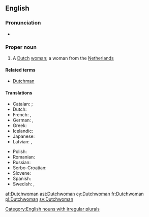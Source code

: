 ==English==

===Pronunciation===
* {{IPA|/dʌtʃˌwʊmən/|lang=en}}

===Proper noun===
{{en-proper noun|Dutchwomen}}

# A [[Dutch]] [[woman]]; a woman from the [[Netherlands]]

====Related terms====
* [[Dutchman]]

====Translations====
{{trans-top|a Dutch woman}}
* Catalan: {{t+|ca|neerlandesa|f}}; {{qualifier|dated}} {{t+|ca|holandesa|f}}
* Dutch: {{t+|nl|Nederlandse|f}}
* French: {{t+|fr|Néerlandaise|f}}, {{t+|fr|Hollandaise|f}}
* German: {{t+|de|Niederländerin|f}}, {{t+|de|Holländerin|f}}
* Greek: {{t+|el|Ολλανδή|f}}
* Icelandic: {{qualifier|not gender specific}} {{t|is|Hollendingur|m}}
* Japanese: {{t|ja|オランダ人|tr=Oranda-jin|sc=Jpan}}
* Latvian: {{t|lv|holandiete|f}}, {{t|lv|nīderlandiete|f}}
{{trans-mid}}
* Polish: {{t+|pl|Holenderka|f}}
* Romanian: {{t+|ro|olandeză|f}}
* Russian: {{t+|ru|голландка|f|tr=gollándka}}
* Serbo-Croatian: {{t|sh|Nizòzēmka|f}}
* Slovene: {{t|sl|Nizozémka|f}}
* Spanish: {{t|es|holandesa|f}}
* Swedish: {{t+|sv|nederländska}}, {{t+|sv|holländska}}
{{trans-bottom}}

[[Category:English nouns with irregular plurals]]

[[af:Dutchwoman]]
[[ast:Dutchwoman]]
[[cy:Dutchwoman]]
[[fr:Dutchwoman]]
[[pl:Dutchwoman]]
[[sv:Dutchwoman]]